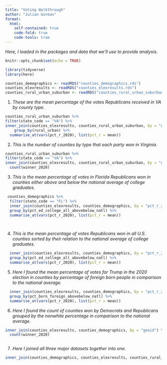 ```yaml
---
title: "Voting Walkthrough"
author: "Julian Gorman"
format:
  html:
    self-contained: true
    code-fold: true
    code-tools: true
---
```


*Here, I loaded in the packages and data that we'll use to provide analysis.*

```r
knitr::opts_chunk$set(echo = TRUE)

library(tidyverse)
library(here)

```

```r

counties_demographics <- readRDS("counties_demographics.rds")
counties_elexresults <- readRDS("counties_elexresults.rds")
counties_rural_urban_suburban <- readRDS("counties_rural_urban_suburban.rds")


```

1)  *These are the mean percentage of the votes Republicans received in VA by county type*.

```r


counties_rural_urban_suburban %>% 
filter(state_code == "VA") %>% 
inner_join(counties_elexresults, counties_rural_urban_suburban, by = "geoid") %>%
    group_by(rural_urban) %>%
  summarise_at(vars(pct_r_2020), list(pct_r = mean))


```

2)  *This is the number of counties by type that each party won in Virginia.*

```r

counties_rural_urban_suburban %>% 
filter(state_code == "VA") %>% 
inner_join(counties_elexresults, counties_rural_urban_suburban, by = "geoid") %>% group_by(rural_urban) %>% 
  count(winner_2020) 

```

3)  *This is the mean percentage of votes in Florida Republicans won in counties either above and below the national average of college graduates.*

```r

 counties_demographics %>% 
  filter(state_code == "FL") %>% 
  inner_join(counties_elexresults, counties_demographics, by = "pct_r_2020") %>%
  group_by(pct_ed_college_all_abovebelow_natl) %>% 
  summarise_at(vars(pct_r_2020), list(pct_r = mean)) 

  

```

4)  *This is the mean percentage of votes Republicans won in all U.S. counties sorted by their relation to the national average of college graduates.*

```r

  inner_join(counties_elexresults, counties_demographics, by = "pct_r_2020") %>%
  group_by(pct_ed_college_all_abovebelow_natl) %>% 
  summarise_at(vars(pct_r_2020), list(pct_r = mean)) 


```

5)  *Here I found the mean percentage of votes for Trump in the 2020 election in counties by percentage of foreign born people in comparison to the national average.*

```r

  inner_join(counties_elexresults, counties_demographics, by = "pct_r_2020") %>% 
  group_by(pct_born_foreign_abovebelow_natl) %>% 
  summarise_at(vars(pct_r_2020), list(pct_r = mean)) 


```

6)  *Here I found the count of counties won by Democrats and Republicans grouped by the nonwhite percentage in comparison to the national average.*

```r

inner_join(counties_elexresults, counties_demographics, by = "geoid") %>% group_by(pct_race_nonwhite_abovebelow_natl) %>% 
  count(winner_2020) 



```

7)  *Here I joined all three major datasets together into one.*

```r

inner_join(counties_demographics, counties_elexresults, counties_rural_urban_suburban, by = "geoid")




```
